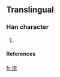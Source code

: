 ==Translingual==

===Han character===
{{Han char|rn=15|rad=冫|as=08|sn=10|four=|canj=戈心人心 (IPOP)}}

# {{defn|Han}}

====References====
{{Han ref|kx=0133.011|dkj=|dj=|hdz=|uh=34D2|ud=13522|bh=|bd=}}



[[fr:㓒]]